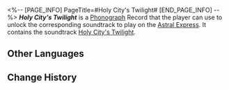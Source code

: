 <%-- [PAGE_INFO]
PageTitle=#Holy City's Twilight#
[END_PAGE_INFO] --%>
{{Item Infobox
|title       = ''Holy City's Twilight''
|id          = 210396
|image       = Item Holy City's Twilight.png{{subst:void|<!--$UPLOAD:<<SpriteOutput/ItemFigures/210001.png>-<Item Holy City's Twilight.png>-<Item Icons>>-->}}
|type        = Disk
|invCategory = Valuables
|rarity      = 3
|effect      = 
|description = A record that can be played on the Express' phonograph. It might be a chance acquisition or a gift from someone else. All sorts of memories surge up when the music plays &mdash; the smiles, encounters, touches, and the excitement of battle. Maybe that is why people still collect records even as society rapidly advances.<br />The current record contains the track "Holy City's Twilight."
}}
{{Description|''When the holy city is no longer eternal, the twilight glow will console the masses in despair.''}}
'''''Holy City's Twilight''''' is a [[Phonograph]] Record that the player can use to unlock the corresponding soundtrack to play on the [[Astral Express]]. It contains the soundtrack [[Holy City's Twilight]].

==Other Languages==
{{Other Languages
|en   = ''Holy City's Twilight''
|zhs  = 《圣城夕照》
|zht  = 《聖城夕照》
|ja   = 『聖都の夕照』
|ko   = ≪거룩한 도시의 석양빛≫
|es   = El ocaso en la ciudad sagrada
|fr   = ''Holy City's Twilight''
|ru   = Holy City's Twilight
|th   = "Holy City's Twilight"
|vi   = "Thánh Thành Chạng Vạng"
|de   = „Dämmerung in der Heiligen Stadt“
|id   = "Holy City's Twilight"
|pt   = "Holy City's Twilight"
}}

==Change History==
{{Change History|3.3}}